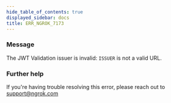 ```yaml
---
hide_table_of_contents: true
displayed_sidebar: docs
title: ERR_NGROK_7173
---
```




### Message

The JWT Validation issuer is invalid: `ISSUER` is not a valid URL.

<ErrorDetails error="err_ngrok_7173" />

### Further help

If you're having trouble resolving this error, please reach out to [support@ngrok.com](mailto:support@ngrok.com?subject=Help%20with%20ERR_NGROK_7173)
